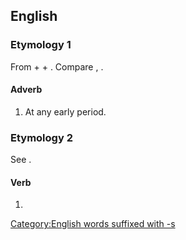 ==English==

===Etymology 1===
From {{etyl|enm|en}} {{m|enm|be-|}} + {{m|enm|tide||time}} + {{m|enm|-s}}. Compare {{cog|stq|bietiede||from time to time; now and then}}, {{cog|sv|bitti||early (in the day)}}.

====Adverb====
{{en-adv|-}}

# At any early period.

===Etymology 2===
See {{m|en|betide}}.

====Verb====
{{head|en|verb form}}

# {{en-third-person singular of|betide}}

[[Category:English words suffixed with -s]]